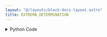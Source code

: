```yaml
---
layout: "@/layouts/block-docs-layout.astro"
title: EXTREMA_DETERMINATION
---
```



<PythonDocsDisplay docstring={docstring} />

<details>
<summary>Python Code</summary>
```python
from itertools import combinations
from math import floor
from os import cpu_count
from typing import Literal, Optional, TypedDict
from warnings import catch_warnings, simplefilter

import numpy as np
import plotly.express as px
import plotly.graph_objects as go
import scipy.fft
import skimage.filters as filters
from flojoy import DCNpArrayType, Grayscale, Image, Matrix, Plotly, flojoy
from nodes.VISUALIZERS.template import plot_layout
from PIL import Image as PILImage
from scipy import spatial
from scipy.fft import _pocketfft
from scipy.ndimage import gaussian_filter, laplace, shift
from scipy.signal import fftconvolve
from skimage.draw import ellipse
from skimage.measure import label, regionprops
from skimage.morphology import binary_erosion, disk
from skimage.registration import phase_cross_correlation
from skimage.registration._masked_phase_cross_correlation import cross_correlate_masked


class EXTREMA_OUTPUT(TypedDict):
    fig: Plotly
    blobs: Grayscale


@flojoy(deps={"scikit-image": "0.21.0"}, node_type="VISUALIZERS")
def EXTREMA_DETERMINATION(
    default: Image | Grayscale | Matrix,
    image_mask: Optional[Grayscale | Matrix] = None,
    center: Optional[list[int]] = None,
    min_dist: float = 0.0,
    algorithm: Literal["persistence", "high_symmetry", "log"] = "log",
    prominence: float = 0.0,
    k: float = 1.41,
    sigma: float = 1.0,
    max_power: int = 9,
) -> EXTREMA_OUTPUT:
    """The EXTREMA_DETERMINATION node is used to determine the peak in an image.

    The ability to find local peaks will not depend on the extrema being
    exponentially separated from the neighboring values, or some other restrictive constraint.

    We implement three algorithms to find the local max. The first algorithm uses a masked phase
    cross correlation technique [1], while the second uses the persistence birth/death algorithms [2, 3].
    The original implementations of these libraries were utilized for the detection of elastic
    scattering peaks in diffraction data, found in the 'scikit-ued' library of Python [4].

    Note that the algorithm assumes that the extrema are symmetrically distributed around
    a center point. All extrema are determined relative to the center position.
    Also, for closely spaced points, noisy data, or data that has a very high dynamic range, the
    algorithm fails. Therefore, this approach is suited only for images with
    high degrees of symmetry and reasonable contrast.

    Therefore, we also use the second prominence algorithm, where a single
    value is applied locally to determine the relative 'peakiness' of a given pixel,
    inspecting only the neighbors around that given pixel. While computationally
    more intense for images with a resolution of >4K, it produces extremely accurate
    results for the correct value of prominence in potentially low-contrast images.
    By definition, it is a local pixel algorithm, and therefore does not perform any blob detection,
    unlike the high-symmetry algorithm which creates high contrast in
    the image with laplacian filtering, and identifies regions of this high contrast image.

    Note, however, that the persistence algorithm tends to find more points than what are actually there.
    For images with high frequency components (i.e. quickly varying values among the third nearest neighbours),
    the algorithm will tend to identify each as a 'peak', even though the local maxima is elsewhere. This
    therefore assumes that the image has been properly preprocessed with another image processing node to
    provide a sufficient low-frequency image such that the prominence of each pixel is well defined.

    To combat this limitation, we present the most robust of the algorithms that should work on images
    of low or high contrast, low or high frequency components, and of low or high dynamic range. It is
    computationally more expensive, as it involves repeated convolutions of the image, but it is
    the most reliable of the methods for a general image.

    This routine is known as the Laplacian of Gaussian algorithm [5].
    The key to this algorithm is to apply a filter specially chosen such that regions around peaks have high
    levels of contrast (essentially binarize the image around its peak so that near the peak, the
    image is one, and zero otherwise). To achieve such a filter, the Laplacian of a Gaussian is used:

    .. math:: \nabla^2 L \equiv L_{xx} + L_{yy}

    which yields the following filter (for a Gaussian of width sigma, centered at the origin):

    ..math :: LG = -\frac{1}{\pi\sigma^4}\big[1-\frac{x^2+y^2}{2\sigma^2}\big]e^{-\frac{x^2+y^2}{2\sigma^2}}

    The output of this filter will be a maximum where there is an edge from a peak, the maximum response
    of which is given for 1.41*'blob radius' around the peak.
    Applying this filter repeatedly with varying degrees of sigma, will continue to refine the edges around
    the peak until the image is essentially binarized around the peaks. Due to the repeated convolutions,
    this algorithm is generally expensive, but specific methods have been implemented using FFT to speed
    up these calculations.


    Parameters
    ----------

    default : Image | Grayscale | Matrix
        The input DataContainer that contains the image to be processed.
        Can either be RGBA, greyscale, or a matrix type.
        In the case of RGB(A), the image is flattened to grayscale for the peak detection.
    image_mask : Grayscale | Matrix
        This object provides a mask to apply to the peak finding routines.
        Peaks found by any algorithm inside this mask are ignored.
        Should be of a datatype that can be static cast to booleans.
        If none, it is assumed that the entire image is valid for peak detection.
    center : list[int]
        For the high symmetry algorithm, this provides the center of symmetry
        to pass to the cross correlation routines.
        If none is provided, an autocenter routine is run to attempt to find the center of symmetry.
    min_dist : float
        The minimum distance between peaks.
        If the L2 distance (in pixels) of any pair of peaks is less than min_dist,
        they are considered to be the same, and one is discarded.
        This parameter applies to all algorithms.
    algorithm : str
        The name of the algorithm to use.
    prominence : float
        In the prominence and Laplacian of Gaussian algorithms, this defines the threshold
        above or below which objects must pass in order to be considered a peak.
        Does not apply to the high_symmetry algorithm.
    k : float
        This specifies the scaling of Gaussian filters between successive applications
        of Gaussian filters of increasing sigma.
        Default is chosen for ideal spherically symmetric peaks.
        Can be tuned for more bizarre looking peak structures.
        Applies only to the Laplacian of Gaussian algorithm.
    sigma : float
        The baseline standard deviation of the Gaussian filters,
        only for the Laplacian of Gaussian algorithm.
    max_power : int
        Describes the upper limit of the degree of exponentiation for the successive
        application of filters, only in the Laplacian of Gaussian algorithm.

    Returns
    -------
    fig : Plotly
        The Plotly figure so that the image can be visualized with its found peaks.
    blobs : Grayscale
        A blob mask that returns the regions around the found peaks.
        It is only valid for the high_symmetry and log routines.
        As the persistence algorithm is by definition hyperlocal, it has no notion of blobs
        throughout the detection process, and as such returns a unity mask.

    References
    ----------
    [1] Liu, Lai Chung. Chemistry in Action: Making Molecular Movies with Ultrafast
    Electron Diffraction and Data Science, Chapter 2. Springer Nature, 2020.

    [2] Huber, S. (2021). Persistent Homology in Data Science. In: Haber, P.,
    Lampoltshammer, T., Mayr, M., Plankensteiner, K. (eds) Data Science - Analytics
    and Applications. Springer Vieweg, Wiesbaden.
    https://doi.org/10.1007/978-3-658-32182-6_13

    [3] Edelsbrunner, H. and John L Harer (2010). Computational Topology. In: American
    Mathematical Society.

    [4] L. P. René de Cotret, M. R. Otto, M. J. Stern. and B. J. Siwick.
    An open-source software ecosystem for the interactive exploration of
    ultrafast electron scattering data, Advanced Structural and Chemical
    Imaging 4:11 (2018)

    [5] https://en.wikipedia.org/wiki/Blob_detection#The_Laplacian_of_Gaussian
    """

    if isinstance(default, Image):
        r = default.r
        g = default.g
        b = default.b
        a = default.a

        if a is None:
            image = np.stack((r, g, b), axis=2)
        else:
            image = np.stack((r, g, b, a), axis=2)
        image = PILImage.fromarray(image)
        image = np.array(
            image.convert("L"), dtype=np.uint8
        )  # a greyscale image that can be processed
    elif isinstance(default, Grayscale) or isinstance(default, Matrix):
        image = np.array(default.m)  # explicit typing just to be extra safe

    # This now produces an (M, N) array that we can then process! The algorthims
    # have no specificity on input data type unlike the `REGION_PROPERTIES` node.
    if image_mask is None:
        mask = np.ones(image.shape)
    else:
        mask = image_mask.m
        if mask.shape != image.shape:
            raise IndexError("Provided mask is not the same shape as the input image.")
    blob_mask = np.zeros(image.shape, dtype=np.uint8)
    match algorithm:
        case "high_symmetry":
            if center is None:
                center = autocenter(im=image, mask=mask)
                # Then we need to autodetermine the center of the iamge
                # raise ValueError("For the crossed correlated mask algorithm, the center of the peaks \
                #                   in the image must be specified")
            im = np.array(image, copy=True, dtype=float)
            im -= im.min()

            with catch_warnings():
                simplefilter("ignore", category=RuntimeWarning)
                im /= gaussian_filter(input=im, sigma=min(image.shape) / 20, truncate=2)
            im = np.nan_to_num(im, copy=False)

            autocorr = np.abs(
                cross_correlate_masked(arr1=im, arr2=im, m1=mask, m2=mask, mode="same")
            )
            autocorr = shift(
                autocorr,
                shift=np.asarray(center) - np.array(im.shape) / 2,
                order=1,
                mode="nearest",
            )
            laplacian = -1 * laplace(autocorr)
            threshold = filters.threshold_triangle(laplacian)
            regions = (laplacian > threshold) * mask

            # To prevent noise from looking like actual peaks,
            # we erode labels using a small selection area
            regions = binary_erosion(regions, footprint=disk(2))

            labels = label(regions, return_num=False)
            props = regionprops(label_image=labels, intensity_image=im)
            candidates = [
                prop for prop in props if not np.any(np.isnan(prop.weighted_centroid))
            ]
            peaks = list()
            for prop in candidates:
                pos = np.asarray(prop.weighted_centroid)
                if any((np.linalg.norm(peak - pos) < min_dist) for peak in peaks):
                    continue
                else:
                    if prop.area_convex < 0.2 * np.prod(image.shape):
                        for coord in prop.coords:
                            blob_mask[coord[0], coord[1]] = 1
                    peaks.append(pos[::-1])
            peaks = np.array([peaks]).reshape(
                -1, 2
            )  # now gives us the final array of peaks
        case "persistence":  # we use the persistence algorithm
            g0 = Persistence(image).persistence
            birth_death = list()
            birth_death_indices = list()
            persistencies = list()
            candidates = list()
            bd_threshold = 0.0
            for i, homclass in enumerate(g0):
                p_birth, bl, pers, p_death = homclass
                persistencies.append(pers)
                if pers <= bd_threshold:
                    continue
                x, y = bl, bl - pers
                birth_death.append([x, y])
                birth_death_indices.append(i)
            for i, homclass in enumerate(g0):
                p_birth, bl, pers, p_death = homclass
                if pers <= prominence:
                    continue
                y, x = p_birth
                candidates.append([x, y])
            if min_dist > 0.0:
                combos = combinations(candidates, 2)
                points_to_remove = [
                    point2
                    for point1, point2 in combos
                    if np.linalg.norm(np.array(point1) - np.array(point2)) < min_dist
                ]
                candidates = [
                    point for point in candidates if point not in points_to_remove
                ]
            peaks = np.array(candidates).reshape(-1, 2)
            # remove peaks that are within the masked area
            if mask.sum() != mask.shape[0] * mask.shape[1]:
                peaks = np.array([p for p in candidates if mask[p[1], p[0]]]).reshape(
                    -1, 2
                )

        case "log":
            # This is the most expensive algorithm!!
            # Use only when dire!

            # Step 1: we need to define the lapacian of a gaussian for a given sigma
            def laplacian_of_gaussian(
                sigma: float,
            ):  # first define the laplacian of a gaussian filter
                # window size
                n = np.ceil(sigma * 6)
                y, x = np.ogrid[-n // 2 : n // 2 + 1, -n // 2 : n // 2 + 1]
                y_filter = np.exp(-(y**2 / (2.0 * sigma * sigma)))
                x_filter = np.exp(-(x**2 / (2.0 * sigma * sigma)))
                return (
                    (-(2 * sigma**2) + (x * x + y * y))
                    * (x_filter * y_filter)
                    * (1 / (2 * np.pi * sigma**4))
                )

            # Step 2: perform the convolution with the LOG filters for increasing powers of sigma
            log_images = np.zeros((max_power, *image.shape))  # to store responses
            with scipy.fft.set_backend(customFFTBackend):
                for i in range(max_power):
                    log_images[i, ...] = np.square(
                        fftconvolve(
                            image,
                            laplacian_of_gaussian(sigma * np.power(k, i)),
                            mode="same",
                        )
                    )  # squaring the response
            # Step 3: detect the blobs
            peaks_with_radius = list()
            (h, w) = image.shape
            for i in range(1, h):
                for j in range(1, w):
                    slice_img = log_images[:, i - 1 : i + 2, j - 1 : j + 2]
                    result = np.amax(slice_img)
                    # result_1 = np.amin(slice_img)
                    if result >= prominence:
                        z, x, y = np.unravel_index(slice_img.argmax(), slice_img.shape)
                        peaks_with_radius.append((i + x - 1, j + y - 1, k**z * sigma))
            candidates = np.array(list(set(peaks_with_radius)))
            if min_dist > 0.0:
                sigma = candidates[:, -1].max()
                distance = 2 * sigma * np.sqrt(candidates.shape[1] - 1)
                tree = spatial.cKDTree(candidates[:, :-1])
                pairs = np.array(list(tree.query_pairs(distance)))
                if len(pairs) == 0:
                    return candidates
                else:
                    for i, j in pairs:
                        blob1, blob2 = candidates[i], candidates[j]
                        if np.linalg.norm(blob1[:-1] - np.array(blob2[:-1])) < min_dist:
                            if blob1[-1] > blob2[-1]:
                                blob2[-1] = 0
                            else:
                                blob1[-1] = 0
                candidates = np.array([b for b in candidates if b[-1] > 0])
            # Step 4: This method needs to be robust under the situation of contrast issues
            # To get around this, we now pass these blobs to the standard blob detection
            # algorithms to get the centroid of each contour now that we've identified
            # regions of interest
            for blob in candidates:
                y, x, r = blob
                rr, cc = ellipse(x, y, r / 2, r / 2, shape=blob_mask.shape)
                blob_mask[rr, cc] = 1
            labels = label(blob_mask)
            rprops = regionprops(label_image=labels, intensity_image=blob_mask)
            peaks = list()
            for region in [
                prop for prop in rprops if not np.any(np.isnan(prop.weighted_centroid))
            ]:
                peaks.append(region.weighted_centroid)
            peaks = np.array(peaks).reshape(-1, 2)
    # Congratulations! We now have an (N,2) array of the peaks in the image;
    # let's visualize it!
    # Right now we have a greyscale image, let's create a version
    # that's black and white so we can render it. First, scale image to
    # range 0-255.

    rgb_image = np.zeros(
        (*image.shape, 3), dtype=np.uint8
    )  # only generated for plotting
    rgb_image[..., 0] = image * 255  # Red channel
    rgb_image[..., 1] = image * 255  # Green channel
    rgb_image[..., 2] = image * 255  # Blue channel

    layout = plot_layout(title=f"IMAGE with {peaks.shape[0]} objects")
    fig = px.imshow(img=rgb_image)
    fig.layout = layout
    marker_trace = go.Scatter(
        x=peaks[:, 0],
        y=peaks[:, 1],
        mode="markers",
        marker=dict(color="green", size=15),
        showlegend=False,
    )
    fig.add_trace(marker_trace)

    fig.update_xaxes(range=[image.shape[0], 0])
    fig.update_yaxes(range=[image.shape[1], 0])
    return EXTREMA_OUTPUT(fig=Plotly(fig=fig), blobs=Grayscale(img=blob_mask))


class UnionFind:

    """Union-find data structure.

    Each unionFind instance X maintains a family of disjoint sets of
    hashable objects, supporting the following two methods:

    - X[item] returns a name for the set containing the given item.
      Each set is named by an arbitrarily-chosen one of its members; as
      long as the set remains unchanged it will keep the same name. If
      the item is not yet part of a set in X, a new singleton set is
      created for it.

    - X.union(item1, item2, ...) merges the sets containing each item
      into a single larger set.  If any item is not yet part of a set
      in X, it is added to X as one of the members of the merged set.
    """

    def __init__(self):
        """Create a new empty union-find structure."""
        self.weights = {}
        self.parents = {}

    def add(self, object, weight):
        if object not in self.parents:
            self.parents[object] = object
            self.weights[object] = weight

    def __contains__(self, object):
        return object in self.parents

    def __getitem__(self, object):
        """Find and return the name of the set containing the object."""

        # check for previously unknown object
        if object not in self.parents:
            assert False
            self.parents[object] = object
            self.weights[object] = 1
            return object

        # find path of objects leading to the root
        path = [object]
        root = self.parents[object]
        while root != path[-1]:
            path.append(root)
            root = self.parents[root]

        # compress the path and return
        for ancestor in path:
            self.parents[ancestor] = root
        return root

    def __iter__(self):
        """Iterate through all items ever found or unioned by this structure."""
        return iter(self.parents)

    def union(self, *objects):
        """Find the sets containing the objects and merge them all."""
        roots = [self[x] for x in objects]
        heaviest = max([(self.weights[r], r) for r in roots])[1]
        for r in roots:
            if r != heaviest:
                self.parents[r] = heaviest


class Persistence:
    def __init__(self, im):
        self.image = im
        self.calculate()

    def calculate(self):
        h, w = self.image.shape

        # Get indices orderd by value from high to low
        indices = [(i, j) for i in range(h) for j in range(w)]
        indices.sort(key=lambda p: self.get(p), reverse=True)

        # Maintains the growing sets
        self.uf = UnionFind()

        self._groups0 = {}

        # Process pixels from high to low
        for i, p in enumerate(indices):
            v = self.get(p)
            ni = [self.uf[q] for q in self.iter_neighbors(p, w, h) if q in self.uf]
            nc = sorted([(self.get_comp_birth(q), q) for q in set(ni)], reverse=True)

            if i == 0:
                self._groups0[p] = (v, v, None)

            self.uf.add(p, -i)

            if len(nc) > 0:
                oldp = nc[0][1]
                self.uf.union(oldp, p)

                # Merge all others with oldp
                for bl, q in nc[1:]:
                    if self.uf[q] not in self._groups0:
                        # print(i, ": Merge", uf[q], "with", oldp, "via", p)
                        self._groups0[self.uf[q]] = (bl, bl - v, p)
                    self.uf.union(oldp, q)

        self._groups0 = [
            (k, self._groups0[k][0], self._groups0[k][1], self._groups0[k][2])
            for k in self._groups0
        ]
        self._groups0.sort(key=lambda g: g[2], reverse=True)
        self.persistence = self._groups0

    def get_comp_birth(self, p):
        return self.get(self.uf[p])

    def get(self, p):
        return self.image[p[0]][p[1]]

    def iter_neighbors(self, p, w, h):
        y, x = p

        # 8-neighborship
        neigh = [(y + j, x + i) for i in [-1, 0, 1] for j in [-1, 0, 1]]
        # 4-neighborship
        # neigh = [(y-1, x), (y+1, x), (y, x-1), (y, x+1)]

        for j, i in neigh:
            if j < 0 or j >= h:
                continue
            if i < 0 or i >= w:
                continue
            if j == y and i == x:
                continue
            yield j, i


class customFFTBackend:
    """
    Pocket fft is usually a lot faster for this type of registration.
    This class simply provides the implementation of the uarray protocol
    to the scipy context manager.
    """

    __ua_domain__ = "numpy.scipy.fft"

    @staticmethod
    def __ua_function__(method, args, kwargs):
        fn = getattr(_pocketfft, method.__name__, None)

        if fn is None:
            return NotImplemented
        workers = kwargs.pop("workers", cpu_count())
        return fn(*args, workers=workers, **kwargs)


def autocenter(im: DCNpArrayType, mask: Optional[DCNpArrayType] = None):
    im = np.array(im, copy=True, dtype=float)
    im -= im.min()
    if mask is None:
        mask = np.ones_like(im, dtype=bool)
        weights = im
    else:
        weights = im * mask.astype(im.dtype)
    rr, cc = np.indices(im.shape)
    r_ = int(np.average(rr, weights=weights))
    c_ = int(np.average(cc, weights=weights))
    # Determine the smallest center -> side distance, and crop around that
    # 1. Some images are not centered, and so there's a lot
    # of image area that cannot be used for registration.
    # 2. radial inversion becomes simple inversion of dimensions
    side_length = floor(min([r_, abs(r_ - im.shape[0]), c_, abs(c_ - im.shape[1])]))
    rs = slice(r_ - side_length, r_ + side_length)
    cs = slice(c_ - side_length, c_ + side_length)
    im = im[rs, cs]
    mask = mask[rs, cs]

    # Certain images display a gradient in the overall intensity
    # For this purpose, we normalize the intensity by some "background",
    # i.e. very blurred diffraction pattern
    with catch_warnings():
        simplefilter("ignore", category=RuntimeWarning)
        im /= gaussian_filter(input=im, sigma=min(im.shape) / 25, truncate=2)
    im = np.nan_to_num(im, copy=False)

    # The comparison between Friedel pairs from [1] is generalized to
    # any inversion symmetry.
    im_i = im[::-1, ::-1]
    mask_i = mask[::-1, ::-1]

    # masked normalized cross-correlation is extremely expensive
    # we therefore downsample large images for essentially identical result
    # but ~4x decrease in processing time
    downsampling = 1
    if min(im.shape) > 1024:
        downsampling = 2

    with scipy.fft.set_backend(customFFTBackend):
        shift, *_ = phase_cross_correlation(
            reference_image=im[::downsampling, ::downsampling],
            moving_image=im_i[::downsampling, ::downsampling],
            reference_mask=mask[::downsampling, ::downsampling],
            moving_mask=mask_i[::downsampling, ::downsampling],
            return_error="always",
        )
    # Because images were downsampled, the correction
    # factor to the rough center should be increased from the measured shift
    correction = shift * downsampling

    return np.array([r_, c_]) + correction / 2

```
[Find this Flojoy Block on GitHub](https://github.com/flojoy-ai/blocks/blob/main/blocks/TRANSFORMERS/IMAGE_PROCESSING/EXTREMA_DETERMINATION/EXTREMA_DETERMINATION.py)
</details>


## Example
